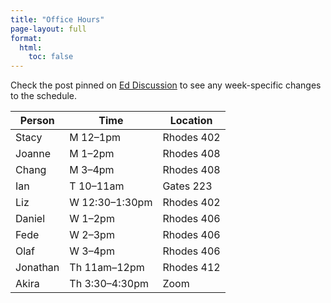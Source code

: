 ```yaml
---
title: "Office Hours"
page-layout: full
format:
  html:
    toc: false
---
```


Check the post pinned on [Ed Discussion](https://edstem.org/us/courses/54550/) to see any week-specific changes to the schedule.

| Person | Time | Location |
|---|---|---|
| Stacy | M 12--1pm | Rhodes 402 |
| Joanne | M 1--2pm | Rhodes 408 | 
| Chang | M 3--4pm | Rhodes 408 |
| Ian | T 10--11am | Gates 223 |
| Liz | W 12:30--1:30pm | Rhodes 402 |
| Daniel | W 1--2pm | Rhodes 406 |
| Fede | W 2--3pm | Rhodes 406 |
| Olaf | W 3--4pm | Rhodes 406 |
| Jonathan | Th 11am--12pm | Rhodes 412 |
| Akira | Th 3:30--4:30pm | Zoom |
